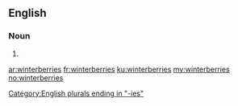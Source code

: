 ==English==

===Noun===
{{head|en|noun plural form}}

# {{plural of|winterberry|lang=en}}

[[Category:English plurals ending in "-ies"]]

[[ar:winterberries]]
[[fr:winterberries]]
[[ku:winterberries]]
[[my:winterberries]]
[[no:winterberries]]